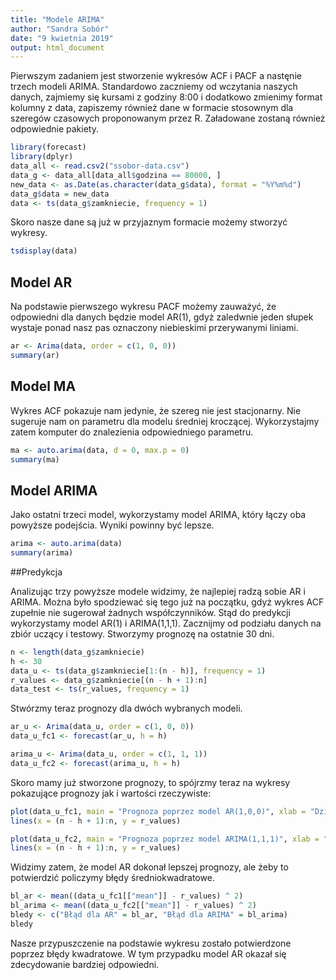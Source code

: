 ```yaml
---
title: "Modele ARIMA"
author: "Sandra Sobór"
date: "9 kwietnia 2019"
output: html_document
---
```


Pierwszym zadaniem jest stworzenie wykresów ACF i PACF a nastęnie trzech modeli ARIMA.
Standardowo zaczniemy od wczytania naszych danych, zajmiemy się kursami z godziny 8:00 i dodatkowo zmienimy format kolumny z data, zapiszemy również dane w formacie stosownym dla szeregów czasowych proponowanym przez R. Załadowane zostaną również odpowiednie pakiety.

```r
library(forecast)
library(dplyr)
data_all <- read.csv2("ssobor-data.csv")
data_g <- data_all[data_all$godzina == 80000, ]
new_data <- as.Date(as.character(data_g$data), format = "%Y%m%d")
data_g$data = new_data
data <- ts(data_g$zamkniecie, frequency = 1)
```

Skoro nasze dane są już w przyjaznym formacie możemy stworzyć wykresy. 

```r
tsdisplay(data)
```

## Model AR

Na podstawie pierwszego wykresu PACF możemy zauważyć, że odpowiedni dla danych będzie model AR(1), gdyż zaledwnie jeden słupek wystaje ponad nasz pas oznaczony niebieskimi przerywanymi liniami. 

```r
ar <- Arima(data, order = c(1, 0, 0))
summary(ar)
```

## Model MA

Wykres ACF pokazuje nam jedynie, że szereg nie jest stacjonarny. Nie sugeruje nam on parametru dla modelu średniej kroczącej. Wykorzystajmy zatem komputer do znalezienia odpowiedniego parametru.

```r
ma <- auto.arima(data, d = 0, max.p = 0)
summary(ma)
```

## Model ARIMA

Jako ostatni trzeci model, wykorzystamy model ARIMA, który łączy oba powyższe podejścia. Wyniki powinny być lepsze.

```r
arima <- auto.arima(data)
summary(arima)
```

##Predykcja

Analizując trzy powyższe modele widzimy, że najlepiej radzą sobie AR i ARIMA. Można było spodziewać się tego już na początku, gdyż wykres ACF zupełnie nie sugerował żadnych współczynników. Stąd do predykcji wykorzystamy model AR(1) i ARIMA(1,1,1). Zacznijmy od podziału danych na zbiór uczący i testowy. Stworzymy prognozę na ostatnie 30 dni.

```r
n <- length(data_g$zamkniecie)
h <- 30
data_u <- ts(data_g$zamkniecie[1:(n - h)], frequency = 1)
r_values <- data_g$zamkniecie[(n - h + 1):n]
data_test <- ts(r_values, frequency = 1)
```

Stwórzmy teraz prognozy dla dwóch wybranych modeli.

```r
ar_u <- Arima(data_u, order = c(1, 0, 0))
data_u_fc1 <- forecast(ar_u, h = h)

arima_u <- Arima(data_u, order = c(1, 1, 1))
data_u_fc2 <- forecast(arima_u, h = h)

```

Skoro mamy już stworzone prognozy, to spójrzmy teraz na wykresy pokazujące prognozy jak i wartości rzeczywiste:

```r
plot(data_u_fc1, main = "Prognoza poprzez model AR(1,0,0)", xlab = "Dzień", ylab = "Kurs zamknięcia o 8:00")
lines(x = (n - h + 1):n, y = r_values)
```


```r
plot(data_u_fc2, main = "Prognoza poprzez model ARIMA(1,1,1)", xlab = "Dzień", ylab = "Kurs zamknięcia o 8:00")
lines(x = (n - h + 1):n, y = r_values)
```

Widzimy zatem, że model AR dokonał lepszej prognozy, ale żeby to potwierdzić policzymy błędy średniokwadratowe.

```r
bl_ar <- mean((data_u_fc1[["mean"]] - r_values) ^ 2)
bl_arima <- mean((data_u_fc2[["mean"]] - r_values) ^ 2)
bledy <- c("Błąd dla AR" = bl_ar, "Błąd dla ARIMA" = bl_arima)
bledy
```

Nasze przypuszczenie na podstawie wykresu zostało potwierdzone poprzez błędy kwadratowe. W tym przypadku model AR okazał się zdecydowanie bardziej odpowiedni.
